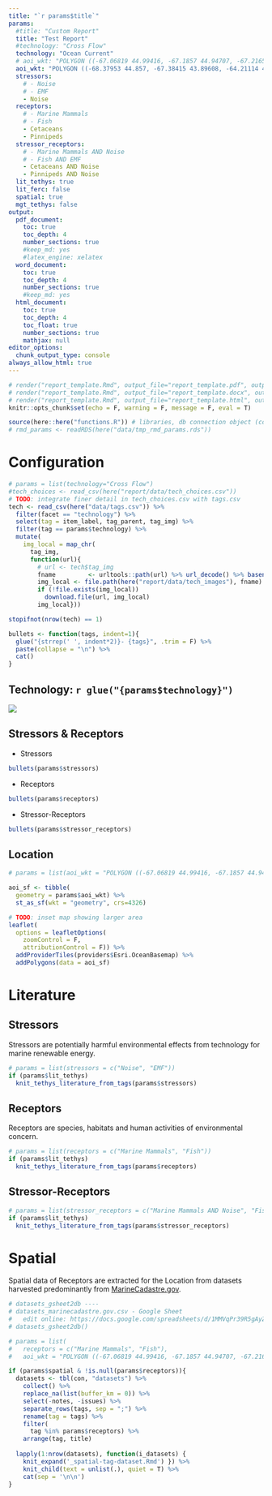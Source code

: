 ```yaml
---
title: "`r params$title`"
params:
  #title: "Custom Report"
  title: "Test Report"
  #technology: "Cross Flow"
  technology: "Ocean Current"
  # aoi_wkt: "POLYGON ((-67.06819 44.99416, -67.1857 44.94707, -67.21651 44.88058, -67.15834 44.78871, -67.04385 44.81789, -66.91015 44.86279, -67.06819 44.99416))"
  aoi_wkt: "POLYGON ((-68.37953 44.857, -67.38415 43.89608, -64.21114 45.0997, -64.90587 45.89335, -68.37953 44.857))"
  stressors: 
    # - Noise
    # - EMF
    - Noise
  receptors:
    # - Marine Mammals
    # - Fish
    - Cetaceans
    - Pinnipeds
  stressor_receptors:
    # - Marine Mammals AND Noise
    # - Fish AND EMF
    - Cetaceans AND Noise
    - Pinnipeds AND Noise
  lit_tethys: true
  lit_ferc: false
  spatial: true
  mgt_tethys: false
output:
  pdf_document:
    toc: true
    toc_depth: 4
    number_sections: true
    #keep_md: yes
    #latex_engine: xelatex
  word_document:
    toc: true
    toc_depth: 4
    number_sections: true
    #keep_md: yes
  html_document:
    toc: true
    toc_depth: 4
    toc_float: true
    number_sections: true
    mathjax: null
editor_options: 
  chunk_output_type: console
always_allow_html: true
---
```


```r
# render("report_template.Rmd", output_file="report_template.pdf", output_format="pdf_document")
# render("report_template.Rmd", output_file="report_template.docx", output_format="word_document")
# render("report_template.Rmd", output_file="report_template.html", output_format="html_document")
knitr::opts_chunk$set(echo = F, warning = F, message = F, eval = T)
```

```r
source(here::here("functions.R")) # libraries, db connection object (con)
# rmd_params <- readRDS(here("data/tmp_rmd_params.rds"))
```

# Configuration

```r
# params = list(technology="Cross Flow")
#tech_choices <- read_csv(here("report/data/tech_choices.csv"))
# TODO: integrate finer detail in tech_choices.csv with tags.csv
tech <- read_csv(here("data/tags.csv")) %>% 
  filter(facet == "technology") %>% 
  select(tag = item_label, tag_parent, tag_img) %>% 
  filter(tag == params$technology) %>% 
  mutate(
    img_local = map_chr(
      tag_img, 
      function(url){
        # url <- tech$tag_img
        fname         <- urltools::path(url) %>% url_decode() %>% basename()
        img_local <- file.path(here("report/data/tech_images"), fname)
        if (!file.exists(img_local))
          download.file(url, img_local)
        img_local}))

stopifnot(nrow(tech) == 1)

bullets <- function(tags, indent=1){
  glue("{strrep(' ', indent*2)}- {tags}", .trim = F) %>% 
  paste(collapse = "\n") %>% 
  cat()
}
```

## Technology: `r glue("{params$technology}")`

![](`r ifelse(knitr::is_html_output(), tech$tag_img, tech$img_local)`)

## Stressors & Receptors

* Stressors

```r
bullets(params$stressors)
```

* Receptors

```r
bullets(params$receptors)
```

* Stressor-Receptors

```r
bullets(params$stressor_receptors)
```

## Location

```r
# params = list(aoi_wkt = "POLYGON ((-67.06819 44.99416, -67.1857 44.94707, -67.21651 44.88058, -67.15834 44.78871, -67.04385 44.81789, -66.91015 44.86279, -67.06819 44.99416))")

aoi_sf <- tibble(
  geometry = params$aoi_wkt) %>%
  st_as_sf(wkt = "geometry", crs=4326)

# TODO: inset map showing larger area
leaflet(
  options = leafletOptions(
    zoomControl = F,
    attributionControl = F)) %>%
  addProviderTiles(providers$Esri.OceanBasemap) %>%
  addPolygons(data = aoi_sf)
```

# Literature

## Stressors

Stressors are potentially harmful environmental effects from technology for marine renewable energy.

```r
# params = list(stressors = c("Noise", "EMF"))
if (params$lit_tethys)
  knit_tethys_literature_from_tags(params$stressors)
```

## Receptors

Receptors are species, habitats and human activities of environmental concern.

```r
# params = list(receptors = c("Marine Mammals", "Fish"))
if (params$lit_tethys)
  knit_tethys_literature_from_tags(params$receptors)
```

## Stressor-Receptors

```r
# params = list(stressor_receptors = c("Marine Mammals AND Noise", "Fish AND EMF"))
if (params$lit_tethys)
  knit_tethys_literature_from_tags(params$stressor_receptors)
```

# Spatial

Spatial data of Receptors are extracted for the Location from datasets harvested predominantly from [MarineCadastre.gov](https://MarineCadastre.gov).

```r
# datasets_gsheet2db ----
# datasets_marinecadastre.gov.csv - Google Sheet
#   edit online: https://docs.google.com/spreadsheets/d/1MMVqPr39R5gAyZdY2iJIkkIdYqgEBJYQeGqDk1z-RKQ/edit#gid=0
# datasets_gsheet2db()

# params = list(
#   receptors = c("Marine Mammals", "Fish"),
#   aoi_wkt = "POLYGON ((-67.06819 44.99416, -67.1857 44.94707, -67.21651 44.88058, -67.15834 44.78871, -67.04385 44.81789, -66.91015 44.86279, -67.06819 44.99416))")

if (params$spatial & !is.null(params$receptors)){
  datasets <- tbl(con, "datasets") %>% 
    collect() %>%
    replace_na(list(buffer_km = 0)) %>% 
    select(-notes, -issues) %>% 
    separate_rows(tags, sep = ";") %>% 
    rename(tag = tags) %>% 
    filter(
      tag %in% params$receptors) %>% 
    arrange(tag, title)
  
  lapply(1:nrow(datasets), function(i_datasets) {
    knit_expand('_spatial-tag-dataset.Rmd') }) %>% 
    knit_child(text = unlist(.), quiet = T) %>% 
    cat(sep = '\n\n')
}
```
